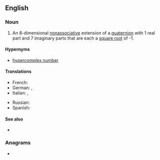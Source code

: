 ==English==

===Noun===
{{wikipedia}}
{{en-noun}}

# {{lb|en|mathematics}} An 8-dimensional [[nonassociative]] extension of a [[quaternion]] with 1 real part and 7 imaginary parts that are each a [[square root]] of -1.

====Hypernyms====
* [[hypercomplex number]]

====Translations====
{{trans-top|nonassociative extension of a quaternion}}
* French: {{t+|fr|octonion|m}}
* German: {{t+|de|Oktave|f}}, {{t|de|Oktonion|f}}
* Italian: {{t|it|ottonione|m}}, {{t+|it|ottetto|m}}
{{trans-mid}}
* Russian: {{t|ru|октонио́н|m}}
* Spanish: {{t|es|octonión|m}}
{{trans-bottom}}

====See also====
* {{sense|mathematics}} {{l|en|sedenion}}

===Anagrams===
* {{anagrams|en|a=cinnooot|otoconin}}